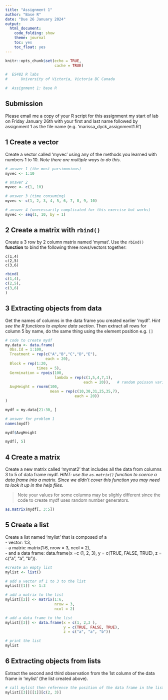 ```yaml
---
title: "Assignment 1"
author: "Base R"
date: "Due 26 January 2024"
output: 
  html_document:
    code_folding: show
    theme: journal
    toc: yes
    toc_float: yes
---
```


```r
knitr::opts_chunk$set(echo = TRUE, 
                      cache = TRUE)
```

```r

#  ES482 R labs   
#      University of Victoria, Victoria BC Canada             

#  Assignment 1: base R

```

## Submission
Please email me a copy of your R script for this assignment my start of lab on Friday January 26th with your first and last name followed by assignment 1 as the file name (e.g. 'marissa_dyck_assignment1.R')

## 1 Create a vector
Create a vector called 'myvec' using any of the methods you learned with numbers 1 to 10. *Note there are multiple ways to do this*. 

```r

# answer 1 (the most parsimonious)
myvec <- 1:10

# answer 2
myvec <- c(1, 10)

# answer 3 (time consuming)
myvec <- c(1, 2, 3, 4, 5, 6, 7, 8, 9, 10)

# answer 4 (unecessarily complicated for this exercise but works)
myvec <- seq(1, 10, by = 1)
```

## 2 Create a matrix with `rbind()`
Create a 3 row by 2 column matrix named 'mymat'. Use the `rbind()` **function** to bind the following three rows/vectors together:

```
c(1,4) 
c(2,5) 
c(3,6)
```

```r

rbind(
c(1,4),
c(2,5),
c(3,6)
)

```

## 3 Extracting objects from data
Get the names of columns in the data frame you created earlier 'mydf'. *Hint see the R functions to explore data section*. Then extract all rows for column 5 by name, do the same thing using the element position e.g. `[]`
```r
# code to create mydf
my.data <- data.frame(
  Obs.Id = 1:100,
  Treatment = rep(c("A","B","C","D","E"),
                  each = 20),
  Block = rep(1:20,
              times = 5),
  Germination = rpois(100,
                      lambda = rep(c(1,5,4,7,1),
                                   each = 20)),   # random poisson variable
  AvgHeight = rnorm(100,
                    mean = rep(c(10,30,31,25,35,7),
                               each = 20))
)

mydf = my.data[21:30, ]  

# answer for problem 1
names(mydf)

mydf$AvgHeight

mydf[, 5]

```

## 4 Create a matrix
Create a new matrix called 'mymat2' that includes all the data from columns 3 to 5 of data frame mydf. *HINT: use the `as.matrix()` function to coerce a data frame into a matrix. Since we didn't cover this function you may need to look it up in the help files.*

> Note your values for some columns may be slighly different since the code to create mydf uses random number generators. 
```r

as.matrix(mydf[, 3:5])

```


## 5 Create a list
Create a list named 'mylist' that is composed of a    
  - vector: 1:3,     
  - a matrix: matrix(1:6, nrow = 3, ncol = 2),      
  - and a data frame: data.frame(x =c (1, 2, 3), y = c(TRUE, FALSE, TRUE), z = c("a", "a", "b")).
  
```r

#create an empty list
mylist <- list()

# add a vector of 1 to 3 to the list
mylist[[1]] <- 1:3

# add a matrix to the list
mylist[[2]] <- matrix(1:6,
                      nrow = 3,
                      ncol = 2)

# add a data frame to the list
mylist[[3]] <- data.frame(x = c(1, 2,3 ),
                          y = c(TRUE, FALSE, TRUE),
                          z = c("a", "a", "b"))

# print the list
mylist

```

## 6 Extracting objects from lists
Extract the second and third observation from the 1st column of the data frame in 'mylist' (the list created above). 

```r

# call mylist then reference the position of the data frame in the list [[3]], then the column in the data frame [[1]], and finally the observations within that columns c(2, 3)
mylist[[3]][[1]][c(2, 3)]

```

